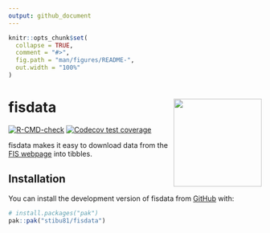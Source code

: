 ```yaml
---
output: github_document
---
```


<!-- README.md is generated from README.Rmd. Please edit that file -->

```r
knitr::opts_chunk$set(
  collapse = TRUE,
  comment = "#>",
  fig.path = "man/figures/README-",
  out.width = "100%"
)
```

# fisdata <img src="man/figures/fisdata_logo.png" align="right" width="175" />

<!-- badges: start -->
[![R-CMD-check](https://github.com/stibu81/fisdata/actions/workflows/R-CMD-check.yaml/badge.svg)](https://github.com/stibu81/fisdata/actions/workflows/R-CMD-check.yaml)
[![Codecov test coverage](https://codecov.io/gh/stibu81/fisdata/graph/badge.svg)](https://app.codecov.io/gh/stibu81/fisdata)
<!-- badges: end -->

fisdata makes it easy to download data from the 
[FIS webpage](https://www.fis-ski.com) into tibbles.


## Installation

You can install the development version of fisdata from
[GitHub](https://github.com/) with:

``` r
# install.packages("pak")
pak::pak("stibu81/fisdata")
```
